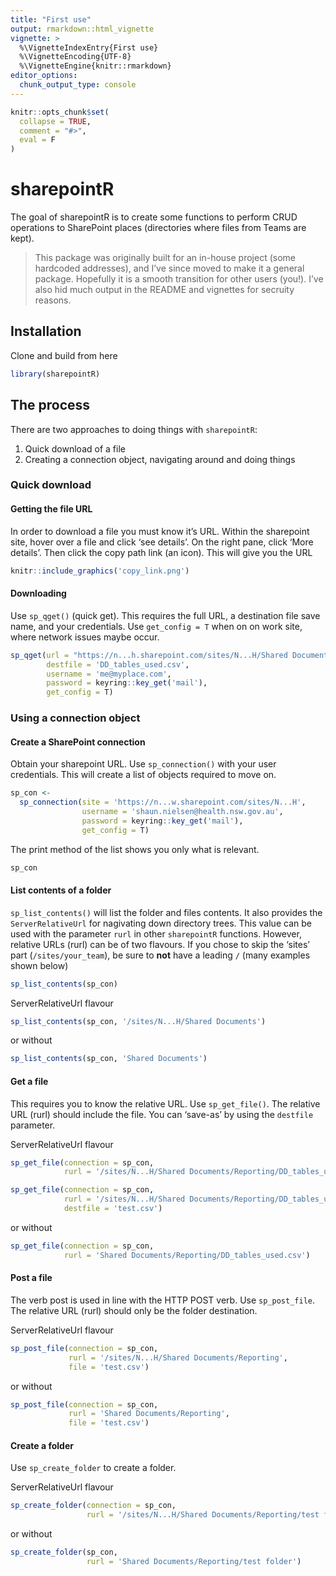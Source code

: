 ```yaml
---
title: "First use"
output: rmarkdown::html_vignette
vignette: >
  %\VignetteIndexEntry{First use}
  %\VignetteEncoding{UTF-8}
  %\VignetteEngine{knitr::rmarkdown}
editor_options: 
  chunk_output_type: console
---
```


```r
knitr::opts_chunk$set(
  collapse = TRUE,
  comment = "#>",
  eval = F
)
```

# sharepointR

<!-- badges: start -->
<!-- badges: end -->

The goal of sharepointR is to create some functions to perform CRUD operations to SharePoint places (directories where files from Teams are kept).


> This package was originally built for an in-house project (some hardcoded addresses), and I've since moved to
make it a general package. Hopefully it is a smooth transition for other users (you!). I've also hid much output
in the README and vignettes for secruity reasons.

## Installation

Clone and build from here

```r
library(sharepointR)
```

## The process

There are two approaches to doing things with `sharepointR`:  

  1. Quick download of a file  
  2. Creating a connection object, navigating around and doing things  

### Quick download

#### Getting the file URL

In order to download a file you must know it's URL. Within the sharepoint site, hover over a file and click 'see details'. On the right pane, click 'More details'. Then click the copy path link (an icon). This will give you the URL

```r
knitr::include_graphics('copy_link.png')
```

#### Downloading

Use `sp_qget()` (quick get). This requires the full URL, a destination file save name, and your credentials. Use `get_config = T` when on on work site, where network issues maybe occur.

```r
sp_qget(url = "https://n...h.sharepoint.com/sites/N...H/Shared Documents/Reporting/DD_tables_used.csv",
        destfile = 'DD_tables_used.csv',
        username = 'me@myplace.com', 
        password = keyring::key_get('mail'), 
        get_config = T)
```
  

### Using a connection object

#### Create a SharePoint connection

Obtain your sharepoint URL. Use `sp_connection()` with your user credentials. This will create a list of objects required to move on.

```r
sp_con <- 
  sp_connection(site = 'https://n...w.sharepoint.com/sites/N...H',
                username = 'shaun.nielsen@health.nsw.gov.au', 
                password = keyring::key_get('mail'), 
                get_config = T)
```

The print method of the list shows you only what is relevant.

```r
sp_con
```

#### List contents of a folder

`sp_list_contents()` will list the folder and files contents. It also provides the `ServerRelativeUrl` for nagivating down directory trees. This value can be used with the parameter `rurl` in other `sharepointR` functions. However, relative URLs (rurl) can be of two flavours. If you chose to skip the 'sites' part (`/sites/your_team`), be sure to **not** have a leading `/` (many examples shown below)

```r
sp_list_contents(sp_con)
```

ServerRelativeUrl flavour 

```r
sp_list_contents(sp_con, '/sites/N...H/Shared Documents')
```

or without

```r
sp_list_contents(sp_con, 'Shared Documents')
```


#### Get a file

This requires you to know the relative URL. Use `sp_get_file()`. The relative URL (rurl) should include the file. You can 'save-as' by using the `destfile` parameter.  

ServerRelativeUrl flavour 

```r
sp_get_file(connection = sp_con, 
            rurl = '/sites/N...H/Shared Documents/Reporting/DD_tables_used.csv')
```

```r
sp_get_file(connection = sp_con, 
            rurl = '/sites/N...H/Shared Documents/Reporting/DD_tables_used.csv', 
            destfile = 'test.csv')
```

or without

```r
sp_get_file(connection = sp_con, 
            rurl = 'Shared Documents/Reporting/DD_tables_used.csv')
```

#### Post a file

The verb post is used in line with the HTTP POST verb. Use `sp_post_file`. The relative URL (rurl) should only be the folder destination.  

ServerRelativeUrl flavour 

```r
sp_post_file(connection = sp_con, 
             rurl = '/sites/N...H/Shared Documents/Reporting', 
             file = 'test.csv')
```

or without

```r
sp_post_file(connection = sp_con, 
             rurl = 'Shared Documents/Reporting', 
             file = 'test.csv')
```

#### Create a folder

Use `sp_create_folder` to create a folder.  

ServerRelativeUrl flavour 

```r
sp_create_folder(connection = sp_con, 
                 rurl = '/sites/N...H/Shared Documents/Reporting/test folder')
```
 
 or without
 
```r
sp_create_folder(sp_con, 
                 rurl = 'Shared Documents/Reporting/test folder')
```


